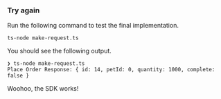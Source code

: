 ### Try again

Run the following command to test the final implementation.

```shell Terminal
ts-node make-request.ts
```

You should see the following output.

```shell Terminal
❯ ts-node make-request.ts
Place Order Response: { id: 14, petId: 0, quantity: 1000, complete: false }
```

Woohoo, the SDK works!
